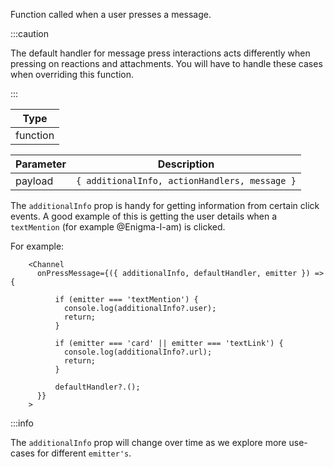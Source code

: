 Function called when a user presses a message.

:::caution

The default handler for message press interactions acts differently when pressing on reactions and attachments.
You will have to handle these cases when overriding this function.

:::

| Type     |
| -------- |
| function |

| Parameter | Description                                   |
| --------- | --------------------------------------------- |
| payload   | `{ additionalInfo, actionHandlers, message }` |

The `additionalInfo` prop is handy for getting information from certain click events.
A good example of this is getting the user details when a `textMention` (for example @Enigma-I-am) is clicked.

For example:

```tsx
    <Channel
      onPressMessage={({ additionalInfo, defaultHandler, emitter }) => {

          if (emitter === 'textMention') {
            console.log(additionalInfo?.user);
            return;
          }

          if (emitter === 'card' || emitter === 'textLink') {
            console.log(additionalInfo?.url);
            return;
          }

          defaultHandler?.();
      }}
    >
```

:::info

The `additionalInfo` prop will change over time as we explore more use-cases for different `emitter's`.
